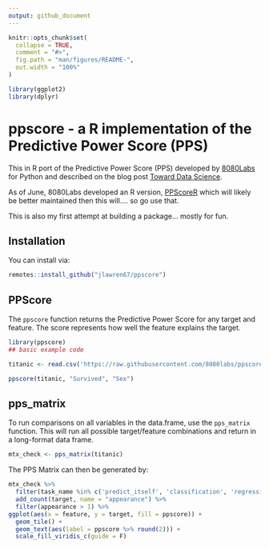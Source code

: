 ```yaml
---
output: github_document
---
```


<!-- README.md is generated from README.Rmd. Please edit that file -->

```r
knitr::opts_chunk$set(
  collapse = TRUE,
  comment = "#>",
  fig.path = "man/figures/README-",
  out.width = "100%"
)

library(ggplot2)
library(dplyr)
```



# ppscore - a R implementation of the Predictive Power Score (PPS)

<!-- badges: start -->
<!-- badges: end -->


This in R port of the Predictive Power Score (PPS) developed by [8080Labs](https://github.com/8080labs/ppscore) for Python and described on the blog post [Toward Data Science](https://towardsdatascience.com/rip-correlation-introducing-the-predictive-power-score-3d90808b9598?gi=ba32980cd4d4).

As of June, 8080Labs developed an R version, [PPScoreR](https://github.com/8080labs/ppscoreR) which will likely be better maintained then this will.... so go use that.

This is also my first attempt at building a package... mostly for fun.  

## Installation

You can install via:

```r
remotes::install_github("jlawren67/ppscore")
```

## PPScore

The `ppscore` function returns the Predictive Power Score for any target and feature.  The score represents how well the feature explains the target.

```r
library(ppscore)
## basic example code

titanic <- read.csv('https://raw.githubusercontent.com/8080labs/ppscore/master/examples/titanic.csv', stringsAsFactors = F)

ppscore(titanic, "Survived", "Sex")

```

## pps_matrix

To run comparisons on all variables in the data.frame, use the `pps_matrix` function.  This will run all possible target/feature combinations and return in a long-format data frame.

```r
mtx_check <- pps_matrix(titanic)

```

The PPS Matrix can then be generated by:
```r
mtx_check %>%
  filter(task_name %in% c('predict_itself', 'classification', 'regression')) %>%
  add_count(target, name = "appearance") %>%
  filter(appearance > 1) %>%
ggplot(aes(x = feature, y = target, fill = ppscore)) +
  geom_tile() +
  geom_text(aes(label = ppscore %>% round(2))) +
  scale_fill_viridis_c(guide = F)

```

